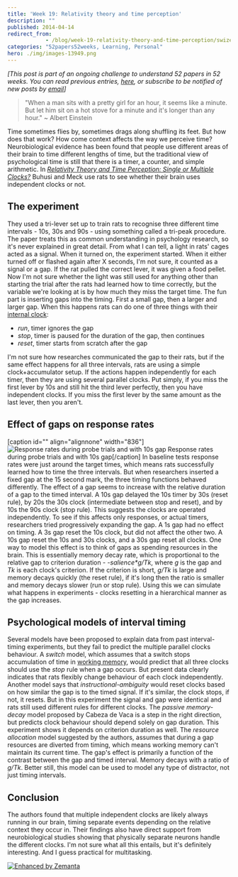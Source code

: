 ```yaml
---
title: 'Week 19: Relativity theory and time perception'
description: ""
published: 2014-04-14
redirect_from: 
            - /blog/week-19-relativity-theory-and-time-perception/swizec/6556
categories: "52papers52weeks, Learning, Personal"
hero: ./img/images-13949.png
---
```

_\[This post is part of an ongoing challenge to understand 52 papers in 52 weeks. You can read previous entries, [here](http://swizec.com/blog/category/52-papers-in-52-weeks), or subscribe to be notified of new posts by [email](http://swiz.ec/52papers-list)]_

> "When a man sits with a pretty girl for an hour, it seems like a minute. But let him sit on a hot stove for a minute and it's longer than any hour." ~ Albert Einstein

Time sometimes flies by, sometimes drags along shuffling its feet. But how does that work? How come context affects the way we perceive time? Neurobiological evidence has been found that people use different areas of their brain to time different lengths of time, but the traditional view of psychological time is still that there is a timer, a counter, and simple arithmetic. In [_Relativity Theory and Time Perception: Single or Multiple Clocks?_](http://www.plosone.org/article/info%3Adoi%2F10.1371%2Fjournal.pone.0006268) Buhusi and Meck use rats to see whether their brain uses independent clocks or not.

## The experiment

They used a tri-lever set up to train rats to recognise three different time intervals - 10s, 30s and 90s - using something called a tri-peak procedure. The paper treats this as common understanding in psychology research, so it's never explained in great detail. From what I can tell, a light in rats' cages acted as a signal. When it turned on, the experiment started. When it either turned off or flashed again after X seconds, I'm not sure, it counted as a signal or a gap. If the rat pulled the correct lever, it was given a food pellet. Now I'm not sure whether the light was still used for anything other than starting the trial after the rats had learned how to time correctly, but the variable we're looking at is by how much they miss the target time. The fun part is inserting gaps into the timing. First a small gap, then a larger and larger gap. When this happens rats can do one of three things with their [internal clock](http://en.wikipedia.org/wiki/Clock "Clock"):

- _run_, timer ignores the gap
- _stop_, timer is paused for the duration of the gap, then continues
- _reset_, timer starts from scratch after the gap

I'm not sure how researches communicated the gap to their rats, but if the same effect happens for all three intervals, rats are using a simple clock+accumulator setup. If the actions happen independently for each timer, then they are using several parallel clocks. Put simply, if you miss the first lever by 10s and still hit the third lever perfectly, then you have independent clocks. If you miss the first lever by the same amount as the last lever, then you aren't.

## Effect of gaps on response rates

\[caption id="" align="alignnone" width="836"]![Response rates during probe trials and with 10s gap](./img/images-13949.png "Response rates during probe trials and with 10s gap") Response rates during probe trials and with 10s gap\[/caption] In baseline tests response rates were just around the target times, which means rats successfully learned how to time the three intervals. But when researchers inserted a fixed gap at the 15 second mark, the three timing functions behaved differently. The effect of a gap seems to increase with the relative duration of a gap to the timed interval. A 10s gap delayed the 10s timer by 30s (reset rule), by 20s the 30s clock (intermediate between stop and reset), and by 10s the 90s clock (stop rule). This suggests the clocks are operated independently. To see if this affects only responses, or actual timers, researchers tried progressively expanding the gap. A 1s gap had no effect on timing. A 3s gap reset the 10s clock, but did not affect the other two. A 10s gap reset the 10s and 30s clocks, and a 30s gap reset all clocks. One way to model this effect is to think of gaps as spending resources in the brain. This is essentially memory decay rate, which is proportional to the relative gap to criterion duration - _-salience\*g/Tk_, where _g_ is the gap and _Tk_ is each clock's criterion. If the criterion is short, _g/Tk_ is large and memory decays quickly (the reset rule), if it's long then the ratio is smaller and memory decays slower (run or stop rule). Using this we can simulate what happens in experiments - clocks resetting in a hierarchical manner as the gap increases.

## Psychological models of interval timing

Several models have been proposed to explain data from past interval-timing experiments, but they fail to predict the multiple parallel clocks behaviour. A _switch_ model, which assumes that a switch stops accumulation of time in [working memory](http://en.wikipedia.org/wiki/Working_memory "Working memory"), would predict that all three clocks should use the _stop_ rule when a gap occurs. But present data clearly indicates that rats flexibly change behaviour of each clock independently. Another model says that _instructional-ambiguity_ would reset clocks based on how similar the gap is to the timed signal. If it's similar, the clock stops, if not, it resets. But in this experiment the signal and gap were identical and rats still used different rules for different clocks. The _passive memory-decay_ model proposed by Cabeza de Vaca is a step in the right direction, but predicts clock behaviour should depend solely on gap duration. This experiment shows it depends on criterion duration as well. The _resource allocation_ model suggested by the authors, assumes that during a gap resources are diverted from timing, which means working memory can't maintain its current time. The gap's effect is primarily a function of the contrast between the gap and timed interval. Memory decays with a ratio of _g/Tk_. Better still, this model can be used to model any type of distractor, not just timing intervals.

## Conclusion

The authors found that multiple independent clocks are likely always running in our brain, timing separate events depending on the relative context they occur in. Their findings also have direct support from neurobiological studies showing that physically separate neurons handle the different clocks. I'm not sure what all this entails, but it's definitely interesting. And I guess practical for multitasking.

[![Enhanced by Zemanta](http://img.zemanta.com/zemified_e.png?x-id=e68bea08-dd21-4352-940b-7787d46d946c)](http://www.zemanta.com/?px "Enhanced by Zemanta")